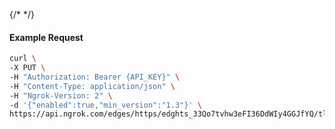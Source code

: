 {/* <!-- Code generated for API Clients. DO NOT EDIT. --> */}

#### Example Request
```bash
curl \
-X PUT \
-H "Authorization: Bearer {API_KEY}" \
-H "Content-Type: application/json" \
-H "Ngrok-Version: 2" \
-d '{"enabled":true,"min_version":"1.3"}' \
https://api.ngrok.com/edges/https/edghts_33Qo7tvhw3eFI36DdWIy4GGJfYQ/tls_termination
```
